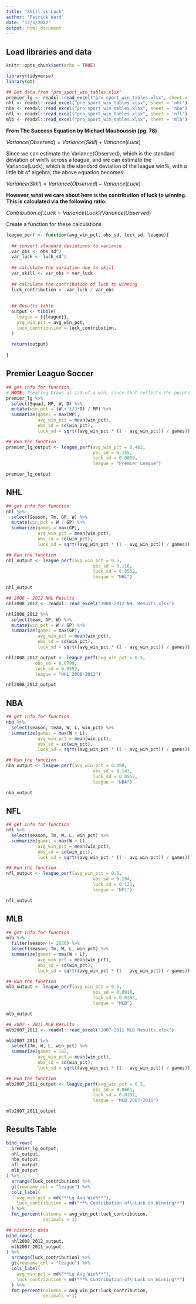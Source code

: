 ```yaml
---
title: "Skill vs Luck"
author: "Patrick Ward"
date: "12/3/2022"
output: html_document
---
```


## Load libraries and data

```r
knitr::opts_chunk$set(echo = TRUE)

library(tidyverse)
library(gt)

## Get data from "pro_sport_win_tables.xlsx"
premier_lg <- readxl::read_excel("pro_sport_win_tables.xlsx", sheet = 'premier league')
nhl <- readxl::read_excel("pro_sport_win_tables.xlsx", sheet = 'nhl')
nba <- readxl::read_excel("pro_sport_win_tables.xlsx", sheet = 'nba')
nfl <- readxl::read_excel("pro_sport_win_tables.xlsx", sheet = 'nfl')
mlb <- readxl::read_excel("pro_sport_win_tables.xlsx", sheet = 'mlb')

```


**From The Success Equation by Michael Mauboussin (pg. 78)**

$Variance(Observed) = Variance(Skill) + Variance(Luck)$


Since we can estimate the Variance(Observed), which is the standard deviation of win% across a league, and we can estimate the Variance(Luck), which is the standard deviation of the league win%, with a little bit of algebra, the above equation becomes:

$Variance(Skill) = Variance(Observed) - Variance(Luck)$

**However, what we care about here is the contribution of luck to winning. This is calculated via the following ratio:**

$Contribution.of.Luck = Variance(Luck) / Variance(Observed)$


Create a function for these calculations

```r
league_perf <- function(avg_win_pct, obs_sd, luck_sd, league){
  
  ## convert standard deviations to variance
  var_obs <- obs_sd^2
  var_luck <- luck_sd^2
  
  ## calculate the variation due to skill
  var_skill <- var_obs + var_luck
  
  ## calculate the contribution of luck to winning
  luck_contribution <- var_luck / var_obs
  
  
  ## Results table
  output <- tibble(
    league = {{league}},
    avg_win_pct = avg_win_pct,
    luck_contribution = luck_contribution,
  )
  
  return(output)
  
}
```



## Premier League Soccer

```r
## get info for function
# NOTE: Treating Draws as 1/3 of a win, since that reflects the points the team is awarded in the standings
premier_lg %>%
  select(Squad, MP, W, D) %>%
  mutate(win_pct = (W + 1/3*D) / MP) %>%
  summarize(games = max(MP),
            avg_win_pct = mean(win_pct),
            obs_sd = sd(win_pct),
            luck_sd = sqrt((avg_win_pct * (1 - avg_win_pct)) / games))

## Run the function
premier_lg_output <- league_perf(avg_win_pct = 0.462,
                                 obs_sd = 0.155,
                                 luck_sd = 0.0809,
                                 league = "Premier League")

premier_lg_output
```

## NHL

```r
## get info for function
nhl %>%
  select(Season, Tm, GP, W) %>% 
  mutate(win_pct = W / GP) %>%
  summarize(games = max(GP),
            avg_win_pct = mean(win_pct),
            obs_sd = sd(win_pct),
            luck_sd = sqrt((avg_win_pct * (1 - avg_win_pct)) / games))

## Run the function
nhl_output <- league_perf(avg_win_pct = 0.5,
                                 obs_sd = 0.116,
                                 luck_sd = 0.0552,
                                 league = "NHL")

nhl_output

## 2008 - 2012 NHL Results
nhl2008_2012 <- readxl::read_excel("2008-2012 NHL Results.xlsx")

nhl2008_2012 %>%
  select(team, GP, W) %>% 
  mutate(win_pct = W / GP) %>%
  summarize(games = max(GP),
            avg_win_pct = mean(win_pct),
            obs_sd = sd(win_pct),
            luck_sd = sqrt((avg_win_pct * (1 - avg_win_pct)) / games))

nhl2008_2012_output <- league_perf(avg_win_pct = 0.5,
           obs_sd = 0.0799,
           luck_sd = 0.0552,
           league = "NHL 2008-2012")

nhl2008_2012_output
```


## NBA

```r
## get info for function
nba %>%
  select(season, team, W, L, win_pct) %>% 
  summarize(games = max(W + L),
            avg_win_pct = mean(win_pct),
            obs_sd = sd(win_pct),
            luck_sd = sqrt((avg_win_pct * (1 - avg_win_pct)) / games))

## Run the function
nba_output <- league_perf(avg_win_pct = 0.498,
                                 obs_sd = 0.143,
                                 luck_sd = 0.0552,
                                 league = "NBA")

nba_output
```


## NFL

```r
## get info for function
nfl %>%
  select(season, Tm, W, L, win_pct) %>% 
  summarize(games = max(W + L),
            avg_win_pct = mean(win_pct),
            obs_sd = sd(win_pct),
            luck_sd = sqrt((avg_win_pct * (1 - avg_win_pct)) / games))

## Run the function
nfl_output <- league_perf(avg_win_pct = 0.5,
                                 obs_sd = 0.194,
                                 luck_sd = 0.121,
                                 league = "NFL")

nfl_output
```


## MLB

```r
## get info for function
mlb %>%
  filter(season != 2020) %>%
  select(season, Tm, W, L, win_pct) %>% 
  summarize(games = max(W + L),
            avg_win_pct = mean(win_pct),
            obs_sd = sd(win_pct),
            luck_sd = sqrt((avg_win_pct * (1 - avg_win_pct)) / games))

## Run the function
mlb_output <- league_perf(avg_win_pct = 0.5,
                                 obs_sd = 0.0916,
                                 luck_sd = 0.0393,
                                 league = "MLB")

mlb_output

## 2007 - 2011 MLB Results
mlb2007_2011 <- readxl::read_excel("2007-2011 MLB Results.xlsx")

mlb2007_2011 %>%
  select(Tm, W, L, win_pct) %>% 
  summarize(games = 162,
            avg_win_pct = mean(win_pct),
            obs_sd = sd(win_pct),
            luck_sd = sqrt((avg_win_pct * (1 - avg_win_pct)) / games))

## Run the function
mlb2007_2011_output <- league_perf(avg_win_pct = 0.5,
                                 obs_sd = 0.0661,
                                 luck_sd = 0.0392,
                                 league = "MLB 2007-2011")

mlb2007_2011_output

```


## Results Table

```r
bind_rows(
  premier_lg_output,
  nhl_output,
  nba_output,
  nfl_output,
  mlb_output
) %>%
  arrange(luck_contribution) %>%
  gt(rowname_col = "league") %>%
  cols_label(
    avg_win_pct = md("**Lg Avg Win%**"),
    luck_contribution = md("**% Contribution of\nLuck on Winning**")
  ) %>%
  fmt_percent(columns = avg_win_pct:luck_contribution,
              decimals = 1)

## historic data
bind_rows(
  nhl2008_2012_output,
  mlb2007_2011_output
) %>%
  arrange(luck_contribution) %>%
  gt(rowname_col = "league") %>%
  cols_label(
    avg_win_pct = md("**Lg Avg Win%**"),
    luck_contribution = md("**% Contribution of\nLuck on Winning**")
  ) %>%
  fmt_percent(columns = avg_win_pct:luck_contribution,
              decimals = 1)
```

